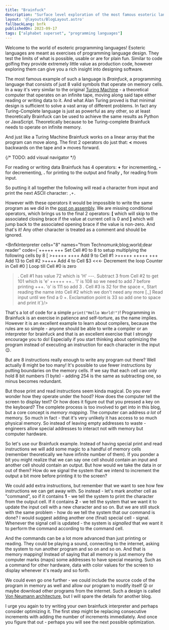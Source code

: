 ```yaml
---
title: "Brainfuck"
description: "Surface level exploration of the most famous esoteric language"
layout: '@layouts/BlogLayout.astro'
fallbackLang: bnfk
publishedOn: 2023-09-17
tags: ["alphabet superset", "programming languages"]
---
```



Welcome to the world of esoteric programming languages! Esoteric languages are meant as exercises of programming language design. They test the limits of what is possible, usable or are for plain fun. Similar to code golfing they provide extremely little value as production code, however exploring them can give you a rich insight into designing software.

The most famous example of such a language is <dfn>Brainfuck</dfn>, a programming language that consists of just 8 valid symbols that operate on memory cells. In a way it's very similar to the original [Turing Machine](https://en.wikipedia.org/wiki/Turing_machine) - a theoretical computer that operates on an infinite tape, moving along said tape either reading or writing data to it. And what Alan Turing proved is that minimal design is sufficient to solve a vast array of different problems. In fact any Turing-Complete language is just as powerful as any other, so at least theoretically Brainfuck can be used to achieve the same results as Python or JavaScript. Theoretically because to be Turing-complete Brainfuck needs to operate on infinite memory.

And just like a Turing Machine Brainfuck works on a linear array that the program can move along. The first 2 operators do just that: **\<** moves backwards on the tape and **>** moves forward.

{/* TODO: add visual navigator */}

For reading or writing data Brainfuck has 4 operators: **+** for incrementing, **-** for decrementing, **.** for printing to the output and finally **,** for reading from input.

So putting it all together the following will read a character from input and print the next ASCII character: `,+.`

However with these operators it would be impossible to write the same program as we did in the [post on assembly](../assembly). We are missing conditional operators, which brings us to the final 2 operators: **[** which will skip to the associated closing brace if the value at current cell is 0 and **]** which will jump back to the associated opening brace if the value is non-zero. And that's it! Any other character is treated as a comment and should be ignored.

<BnfkInterpreter cells="8" names="from Technomunk;blog;world;dear reader" code={`+++++ +++               Set Cell #0 to 8 to setup multiplying the following cells by 8
[
    >+++++ ++++         Add 9 to Cell #1
    >+++++ +++++ +++    Add 13 to Cell #2
    >++++               Add 4 to Cell $3
    <<<-                Decrement the loop Counter in Cell #0
]                       Loop till Cell #0 is zero
>.                      Cell #1 has value 72 which is 'H'
>---.                   Subtract 3 from Cell #2 to get 101 which is 'e'
+++++ ++..              'l' is 108 so we need to add 7 before printing
+++.                    'o' is 111 so add 3
>.                      Cell #3 is 32 for the space
<,                      Start reading the name into Cell #2 which we don't need any more
[.,]                    Read input until we find a 0
>+.                     Exclamation point is 33 so add one to space and print it`}/>

That's a lot of code for a simple `print("Hello World!")`! Programming in Brainfuck is an exercise in patience and self-torture, as the name implies. However it is an excellent example to learn about compilers, because the rules are so simple - anyone should be able to write a compiler or an interpreter for brainfuck and that is an excellent exercise that I strongly encourage you to do! Especially if you start thinking about optimizing the program instead of executing an instruction for each character in the input 😉.

But are 8 instructions really enough to write any program out there? Well actually 8 might be too many! It's possible to use fewer instructions by putting boundaries on the memory cells. If we say that each cell can only hold 8 bit numbers (1 byte) - adding 254 is the same as subtracting one, so minus becomes redundant.

But those print and read instructions seem kinda magical. Do you ever wonder how they operate under the hood? How does the computer tell the screen to display text? Or how does it figure out that you pressed a key on the keyboard? The complete process is too involved to get into in this blog, but a core concept is <dfn>memory mapping</dfn>. The computer can address *a lot* of memory. So much in fact - that it's very unlikely it has access to so much physical memory. So instead of leaving empty addresses to waste - engineers allow special addresses to interact not with memory but computer hardware.

So let's use our Brainfuck example. Instead of having special print and read instructions we will add some magic to a handful of memory cells (remember theoretically we have infinite number of them). If you ponder a bit you might realize that we can say one cell should contain an input and another cell should contain an output. But how would we take the data in or out of them? How do we signal the system that we intend to increment the output a bit more before printing it to the screen?

We could add extra instructions, but remember that we want to see how few instructions we can get away with. So instead - let's mark another cell as "command", so if it contains **1** - we tell the system to print the character from the output cell. If it contains **2** - we tell the system that we want it to update the input cell with a new character and so on. But we are still stuck with the same problem - how do we tell the system that our command is done? I would suggest adding another one (final) special cell - signal. Whenever the signal cell is updated - the system is *signalled* that we want it to perform the command according to the command cell.

And the commands can be a lot more advanced than just printing or reading. They could be playing a sound, connecting to the internet, asking the system to run another program and so on and so on. And that is memory mapping! Instead of saying that all memory is just memory the computer marks (maps) some addresses to have special meaning. Such as a command for other hardware, data with color values for the screen to display whenever it's ready and so forth.

We could even go one further - we could include the source code of the program in memory as well and allow our program to modify itself 😲 or maybe download other programs from the internet. Such a design is called [Von Neumann architecture](https://en.wikipedia.org/wiki/Von_Neumann_architecture), but I will spare the details for another blog.

I urge you again to try writing your own brainfuck interpreter and perhaps consider optimizing it. The first step might be replacing consecutive increments with adding the number of increments immediately. And once you figure that out - perhaps you will see the next possible optimization.
